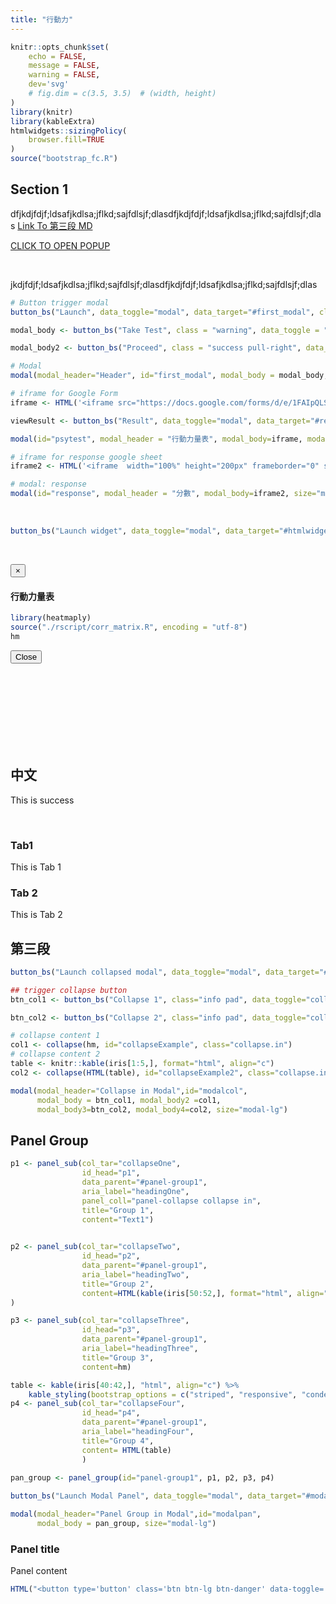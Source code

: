 ```yaml
---
title: "行動力"
---
```


<!-- Smooth scroll: conflicts with tabset -->

<!-- <script type="text/javascript" src='./smooth_scroll.js'></script>  -->

<!-- Popup Modal-->
<script type="text/javascript">
$(window).on('load',function(){
$('#first_modal').modal('show');
});</script>

<!-- tooltip plugin -->
<script type="text/javascript">
$(function () {
$('[data-toggle="tooltip"]').tooltip()
})
$(function () {
$('[data-toggle="popover"]').popover()
})
</script>

```r
knitr::opts_chunk$set(
	echo = FALSE,
	message = FALSE,
	warning = FALSE,
	dev='svg'
	# fig.dim = c(3.5, 3.5)  # (width, height)
)
library(knitr)
library(kableExtra)
htmlwidgets::sizingPolicy(
    browser.fill=TRUE
)
source("bootstrap_fc.R")
```


## Section 1

dfjkdjfdjf;ldsafjkdlsa;jflkd;sajfdlsjf;dlasdfjkdjfdjf;ldsafjkdlsa;jflkd;sajfdlsjf;dlas [Link To 第三段 MD](#sec3){.btn .btn-success .pull-right role="button"}

<!-- Popup New webPage -->
<a  class="btn btn-primary" role="button"  onclick="popupCenter('https://docs.google.com/spreadsheets/d/1ufuzTL9VCxdvX1QeFQcMGxYbEMq1ZEWVht3CEDpXBmc/edit?usp=sharing', 'myPop1',400,400);" href="javascript:void(0);">CLICK TO OPEN POPUP</a>
<script>
function popupCenter(url, title, w, h) {
var left = (screen.width/2)-(w/2);
var top = (screen.height/2)-(h/2);
return window.open(url, title, 'toolbar=no, location=no, directories=no, status=no, menubar=no, scrollbars=no, resizable=no, copyhistory=no, width='+w+', height='+h+', top='+top+', left='+left);
}
</script>

<br>

jkdjfdjf;ldsafjkdlsa;jflkd;sajfdlsjf;dlasdfjkdjfdjf;ldsafjkdlsa;jflkd;sajfdlsjf;dlas
```r
# Button trigger modal
button_bs("Launch", data_toggle="modal", data_target="#first_modal", class="primary pull-right")
```


```r
modal_body <- button_bs("Take Test", class = "warning", data_toggle = "modal", data_target = "#psytest")

modal_body2 <- button_bs("Proceed", class = "success pull-right", data_dismiss = "modal")

# Modal
modal(modal_header="Header", id="first_modal", modal_body = modal_body, modal_body2 = modal_body2, size = "modal-sm")

# iframe for Google Form
iframe <- HTML('<iframe src="https://docs.google.com/forms/d/e/1FAIpQLSeE-ke7yhlU3XRDIhw7vRL-mnYLi-jTOYF8Pz4ZLINjV53z2A/viewform?embedded=true" style="position: relative; height: 300px; width: 100%;" frameborder="0" marginheight="0" marginwidth="0">載入中…</iframe>')

viewResult <- button_bs("Result", data_toggle="modal", data_target="#response", class="primary pull-left")

modal(id="psytest", modal_header = "行動力量表", modal_body=iframe, modal_footer=viewResult)

# iframe for response google sheet
iframe2 <- HTML('<iframe  width="100%" height="200px" frameborder="0" scrolling="no"  src="https://docs.google.com/spreadsheets/d/e/2PACX-1vQz4zjZfhWBYYRuW2Zhhx-sXvnlrS6vpvcgP0cJPdvsQI-6eKggXmpaWbu4dgbMQgcOHv0NQxL8a_K_/pubhtml?gid=0&amp;single=true&amp;widget=false&amp;chrome=false&amp;headers=false"></iframe>')

# modal: response
modal(id="response", modal_header = "分數", modal_body=iframe2, size="modal-sm")
```


<br>

```r
button_bs("Launch widget", data_toggle="modal", data_target="#htmlwidget")
```

<br>

<div id="htmlwidget" class="modal fade" role="dialog" tabindex="-1">
<div class="modal-dialog" role="document">
<div class="modal-content">
<div class="modal-header">
<button type="button" class="close" data-dismiss="modal">&times;</button>
<h4 class="modal-title">行動力量表</h4>
</div>
<div class="modal-body">

<div class="tab-content">
```r
library(heatmaply)
source("./rscript/corr_matrix.R", encoding = "utf-8")
hm
```
</div>

<div class="modal-footer">
<button type="button" class="btn btn-default" data-dismiss="modal">Close</button>
</div>
</div>
</div>
</div>
</div>


<br><br><br><br><br><br><br>

## 中文{#chi .tabset}

<div class="alert alert-success" role="alert">
This is success
</div>

<br>

### Tab1
This is Tab 1

### Tab 2
This is Tab 2



## 第三段{#sec3}


```r
button_bs("Launch collapsed modal", data_toggle="modal", data_target="#modalcol")
```

<!-- Collapse in Modal --> 

```r
## trigger collapse button
btn_col1 <- button_bs("Collapse 1", class="info pad", data_toggle="collapse", aria_expanded="false", aria_controls="collapseExample", data_target = "#collapseExample")

btn_col2 <- button_bs("Collapse 2", class="info pad", data_toggle="collapse", aria_expanded="false", aria_controls="collapseExample", data_target = "#collapseExample2")
```


```r
# collapse content 1
col1 <- collapse(hm, id="collapseExample", class="collapse.in")
# collapse content 2
table <- knitr::kable(iris[1:5,], format="html", align="c")
col2 <- collapse(HTML(table), id="collapseExample2", class="collapse.in")
```

```r
modal(modal_header="Collapse in Modal",id="modalcol",
      modal_body = btn_col1, modal_body2 =col1,
      modal_body3=btn_col2, modal_body4=col2, size="modal-lg")
```



## Panel Group

```r
p1 <- panel_sub(col_tar="collapseOne", 
                id_head="p1",
                data_parent="#panel-group1",
                aria_label="headingOne",
                panel_coll="panel-collapse collapse in",
                title="Group 1",
                content="Text1")
                

p2 <- panel_sub(col_tar="collapseTwo", 
                id_head="p2",
                data_parent="#panel-group1",
                aria_label="headingTwo",
                title="Group 2",
                content=HTML(kable(iris[50:52,], format="html", align="c"))
)

p3 <- panel_sub(col_tar="collapseThree", 
                id_head="p3",
                data_parent="#panel-group1",
                aria_label="headingThree",
                title="Group 3",
                content=hm)                

table <- kable(iris[40:42,], "html", align="c") %>%
    kable_styling(bootstrap_options = c("striped", "responsive", "condensed"), full_width = F)
p4 <- panel_sub(col_tar="collapseFour", 
                id_head="p4",
                data_parent="#panel-group1",
                aria_label="headingFour",
                title="Group 4",
                content= HTML(table)
                )
                
pan_group <- panel_group(id="panel-group1", p1, p2, p3, p4)
```


```r
button_bs("Launch Modal Panel", data_toggle="modal", data_target="#modalpan")

modal(modal_header="Panel Group in Modal",id="modalpan",
      modal_body = pan_group, size="modal-lg")
```

<div class="panel panel-success">

<div class="panel-heading">
<h3 class="panel-title">Panel title</h3>
</div>

<div class="panel-body">
Panel content
</div>
  
</div>

```r
HTML("<button type='button' class='btn btn-lg btn-danger' data-toggle='popover' title='Popover title' data-content='And here some amazing content. It's very engaging. Right?'>Click to toggle popover</button>")
```


<br><br><br><br><br><br><br><br><br>

